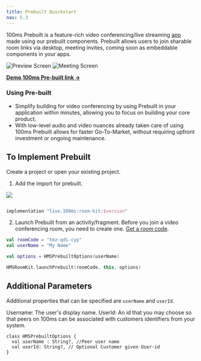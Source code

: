 ```yaml
---
title: Prebuilt Quickstart
nav: 5.3
---
```


100ms Prebuilt is a feature-rich video conferencing/live streaming [app](https://github.com/100mslive/AndroidPrebuiltDemo/) made using our prebuilt components. Prebuilt allows users to join sharable room links via desktop, meeting invites, coming soon as embeddable components in your apps.

![Preview Screen](/docs/v2/prebuilt_scr1.png)
![Meeting Screen](/docs/v2/prebuilt_scr2.png)

[**Demo 100ms Pre-built link →**](https://examples-videoconferencing.app.100ms.live/meeting/tmz-qdi-cyp)

### Using Pre-built

-   Simplify building for video conferencing by using Prebuilt in your application within minutes, allowing you to focus on building your core product.
-   With low-level audio and video nuances already taken care of using 100ms Prebuilt allows for faster Go-To-Market, without requiring upfront investment or ongoing maintenance.

## To Implement Prebuilt

Create a project or open your existing project.

1. Add the import for prebuilt.

[![](https://img.shields.io/badge/dynamic/xml.svg?label=100ms-Prebuilt&color=blue&query=%2F%2Fmetadata%2Fversioning%2Flatest&url=https%3A%2F%2Frepo1.maven.org%2Fmaven2%2Flive%2F100ms%2Froom-kit%2Fmaven-metadata.xml)](https://jitpack.io/#100mslive/room-kit)

```groovy

implementation "live.100ms:room-kit:$version"
```

2. Launch Prebuilt from an activity/fragment.
Before you join a video conferencing room, you need to create one. [Get a room code](https://www.100ms.live/docs/get-started/v2/get-started/prebuilt/room-codes/room-links).

```kotlin
val roomCode = "tmz-qdi-cyp"
val userName = "My Name"

val options = HMSPrebuiltOptions(userName)

HMSRoomKit.launchPrebuilt(roomCode, this, options)
```

## Additional Parameters
Additional properties that can be specified are `userName` and `userId`.

Username: The user's display name.
UserId: An id that you may choose so that peers on 100ms can be associated with customers identifiers from your system.

```
class HMSPrebuiltOptions {
  val userName : String?, //Peer user name
  val userId: String?, // Optional Customer given User-id
}

```

